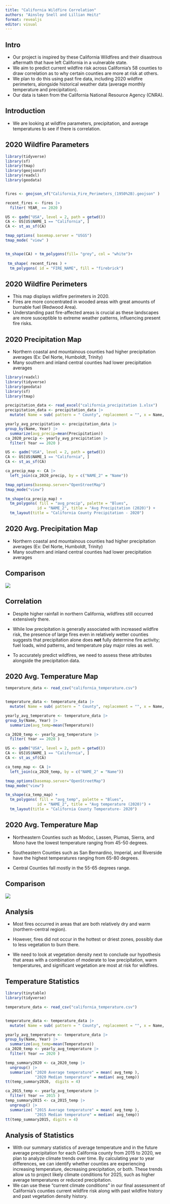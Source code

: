 ```yaml
---
title: "California Wildfire Correlation"
authors: "Ainsley Snell and Lillian Heitz"
format: revealjs
editor: visual
---
```


## Intro
- Our project is inspired by these California Wildfires and their disastrous aftermath that have left California in a vulnerable state. 
-  We aim to predict current wildfire risk across California’s 58 counties to draw correlation as to why certain counties are more at risk at others.
- We plan to do this using past fire data, including 2020 wildfire perimeters, alongside historical weather data (average monthly temperature and precipitation).
- Our data is taken from the California National Resource Agency (CNRA).



## Introduction

-   We are looking at wildfire parameters, precipitation, and average temperatures to see if there is correlation.

## 2020 Wildfire Parameters

```r
library(tidyverse)
library(sf)
library(tmap)
library(geojsonsf)
library(readxl)
library(geodata)


fires <- geojson_sf("California_Fire_Perimeters_(1950%2B).geojson" )

recent_fires <- fires |>
  filter( YEAR_ == 2020 )

US <- gadm("USA", level = 2, path = getwd())
CA <- US[US$NAME_1 == "California", ]
CA <- st_as_sf(CA)

tmap_options( basemap.server = "USGS")
tmap_mode( "view" )


tm_shape(CA) + tm_polygons(fill= "grey", col = "white")+
  
 tm_shape( recent_fires ) +
  tm_polygons( id = "FIRE_NAME", fill = "firebrick")

```

## 2020 Wildfire Perimeters

-   This map displays wildfire perimeters in 2020.
-   Fires are more concentrated in wooded areas with great amounts of burnable fuel (Redwood Area).
-   Understanding past fire-affected areas is crucial as these landscapes are more susceptible to extreme weather patterns, influencing present fire risks.

## 2020 Precipitation Map

-   Northern coastal and mountainous counties had higher precipitation averages (Ex: Del Norte, Humboldt, Trinity)
-   Many southern and inland central counties had lower precipitation averages


```r
library(readxl)
library(tidyverse)
library(geodata)
library(sf)
library(tmap)

precipitation_data <- read_excel("california_precipitation 1.xlsx") 
precipitation_data <- precipitation_data |>
  mutate( Name = sub( pattern = " County", replacement = "", x = Name, fixed =TRUE ))

yearly_avg_precipitation <- precipitation_data |>
group_by(Name, Year) |>
  summarize(avg_precip=mean(Precipitation))
ca_2020_precip <- yearly_avg_precipitation |> 
  filter( Year == 2020 )

US <- gadm("USA", level = 2, path = getwd())
CA <- US[US$NAME_1 == "California", ]
CA <- st_as_sf(CA)

ca_precip_map <- CA |>
  left_join(ca_2020_precip, by = c("NAME_2" = "Name"))

tmap_options(basemap.server="OpenStreetMap")
tmap_mode("view")

tm_shape(ca_precip_map) + 
  tm_polygons( fill = "avg_precip", palette = "Blues", 
              id = "NAME_2", title = "Avg Precipitation (2020)") +
  tm_layout(title = "California County Precipitation - 2020")

```

## 2020 Avg. Precipitation Map
-   Northern coastal and mountainous counties had higher precipitation averages (Ex: Del Norte, Humboldt, Trinity)
-   Many southern and inland central counties had lower precipitation averages

## Comparison

![](twoclimategraph.png)

## Correlation

-   Despite higher rainfall in northern California, wildfires still occurred extensively there.

-   While low precipitation is generally associated with increased wildfire risk, the presence of large fires even in relatively wetter counties suggests that precipitation alone does **not** fully determine fire activity; fuel loads, wind patterns, and temperature play major roles as well.

-   To accurately predict wildfires, we need to assess these attributes alongside the precipitation data.


## 2020 Avg. Temperature Map

```r
temperature_data <- read_csv("california_temperature.csv")


temperature_data <- temperature_data |>
  mutate( Name = sub( pattern = " County", replacement = "", x = Name, fixed =TRUE ))

yearly_avg_temperature <- temperature_data |>
group_by(Name, Year) |>
  summarize(avg_temp=mean(Temperature))

ca_2020_temp <- yearly_avg_temperature |> 
  filter( Year == 2020 )

US <- gadm("USA", level = 2, path = getwd())
CA <- US[US$NAME_1 == "California", ]
CA <- st_as_sf(CA)

ca_temp_map <- CA |>
  left_join(ca_2020_temp, by = c("NAME_2" = "Name"))

tmap_options(basemap.server="OpenStreetMap")
tmap_mode("view")

tm_shape(ca_temp_map) + 
  tm_polygons( fill = "avg_temp", palette = "Blues", 
              id = "NAME_2", title = "Avg temperature (2020)") +
  tm_layout(title = "California County Temperature- 2020")


```

## 2020 Avg. Temperature Map

- Northeastern Counties such as Modoc, Lassen, Plumas, Sierra, and Mono have the lowest temperature ranging from 45-50 degrees.

- Southeastern Counties such as San Bernardino, Imperial, and Riverside have the highest temperatures ranging from 65-80 degrees.

- Central Counties fall mostly in the 55-65 degrees range.

## Comparison


![](climategraph.png)

## Analysis
- Most fires occurred in areas that are both relatively dry and warm (northern-central region).

- However, fires did not occur in the hottest or driest zones, possibly due to less vegetation to burn there.

- We need to look at vegetation density next to conclude our hypothesis that areas with a combination of moderate to low precipitation, warm temperatures, and significant vegetation are most at risk for wildfires.


## Temperature Statistics 

```r
library(tinytable)
library(tidyverse)

temperature_data <- read_csv("california_temperature.csv")


temperature_data <- temperature_data |>
  mutate( Name = sub( pattern = " County", replacement = "", x = Name, fixed =TRUE ))

yearly_avg_temperature <- temperature_data |>
group_by(Name, Year) |>
  summarize(avg_temp=mean(Temperature))
ca_2020_temp <- yearly_avg_temperature |> 
  filter( Year == 2020 )

temp_summary2020 <- ca_2020_temp |>
  ungroup() |>
  summarize( "2020 Average temperature" = mean( avg_temp ),
             "2020 Median temperature" = median( avg_temp))
tt(temp_summary2020,  digits = 4)

ca_2015_temp <- yearly_avg_temperature |> 
  filter( Year == 2015 )
temp_summary2015 <- ca_2015_temp |>
  ungroup() |>
  summarize( "2015 Average temperature" = mean( avg_temp ),
             "2015 Median temperature" = median( avg_temp))
tt(temp_summary2015, digits = 4)

```




## Analysis of Statistics
- With our summary statistics of average temperature and in the future average precipitation for each California county from 2015 to 2020, we plan to analyze climate trends over time. By calculating year to year differences, we can identify whether counties are experiencing increasing temperature, decreasing precipitation, or both. These trends allow us to project likely climate conditions for 2025, such as higher average temperatures or reduced precipitation.
- We can use these “current climate conditions” in our final assessment of California’s counties current wildfire risk along with past wildfire history and past vegetation density history. 
